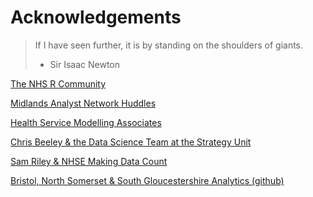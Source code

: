 # Acknowledgements

> If I have seen further, it is by standing on the shoulders of giants.
>
> - Sir Isaac Newton

[The NHS R Community](https://nhsrcommunity.com/)

[Midlands Analyst Network Huddles](https://www.strategyunitwm.nhs.uk/publications/midlands-analyst-network-and-huddles)

[Health Service Modelling Associates](https://hsma.co.uk/)

[Chris Beeley & the Data Science Team at the Strategy Unit](https://www.strategyunitwm.nhs.uk/author/chris-beeley)

[Sam Riley & NHSE Making Data Count](https://www.england.nhs.uk/publication/making-data-count/)

[Bristol, North Somerset & South Gloucestershire Analytics (github)](https://github.com/nhs-bnssg-analytics)
